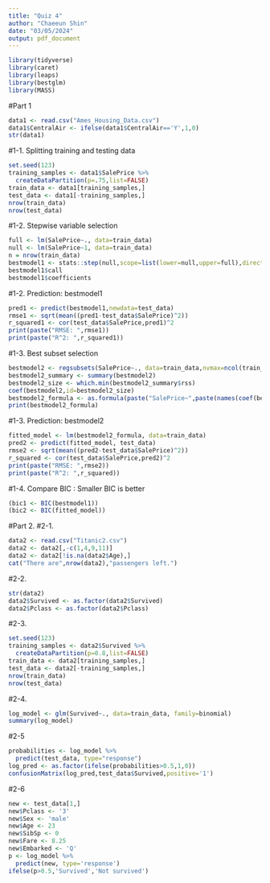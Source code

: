 ```yaml
---
title: "Quiz 4"
author: "Chaeeun Shin"
date: "03/05/2024"
output: pdf_document
---
```


```r
library(tidyverse)
library(caret)
library(leaps)
library(bestglm)
library(MASS)
```
#Part 1
```r
data1 <- read.csv("Ames_Housing_Data.csv")
data1$CentralAir <- ifelse(data1$CentralAir=='Y',1,0)
str(data1)
```

#1-1. Splitting training and testing data
```r
set.seed(123)
training_samples <- data1$SalePrice %>%
  createDataPartition(p=.75,list=FALSE)
train_data <- data1[training_samples,]
test_data <- data1[-training_samples,]
nrow(train_data)
nrow(test_data)
```

#1-2. Stepwise variable selection
```r
full <- lm(SalePrice~., data=train_data)
null <- lm(SalePrice~1, data=train_data)
n = nrow(train_data)
bestmodel1 <- stats::step(null,scope=list(lower=null,upper=full),direction='both',k=log(n))
bestmodel1$call
bestmodel1$coefficients
```

#1-2. Prediction: bestmodel1
```r
pred1 <- predict(bestmodel1,newdata=test_data)
rmse1 <- sqrt(mean((pred1-test_data$SalePrice)^2))
r_squared1 <- cor(test_data$SalePrice,pred1)^2
print(paste("RMSE: ",rmse1))
print(paste("R^2: ",r_squared1))
```

#1-3. Best subset selection
```r
bestmodel2 <- regsubsets(SalePrice~., data=train_data,nvmax=ncol(train_data)-1,method="exhaustive")
bestmodel2_summary <- summary(bestmodel2)
bestmodel2_size <- which.min(bestmodel2_summary$rss)
coef(bestmodel2,id=bestmodel2_size)
bestmodel2_formula <- as.formula(paste("SalePrice~",paste(names(coef(bestmodel2,id=bestmodel2_size))[-1],collapse="+")))
print(bestmodel2_formula)
```

#1-3. Prediction: bestmodel2
```r
fitted_model <- lm(bestmodel2_formula, data=train_data)
pred2 <- predict(fitted_model, test_data)
rmse2 <- sqrt(mean((pred2-test_data$SalePrice)^2))
r_squared <- cor(test_data$SalePrice,pred2)^2
print(paste("RMSE: ",rmse2))
print(paste("R^2: ",r_squared))
```

#1-4. Compare BIC : Smaller BIC is better
```r
(bic1 <- BIC(bestmodel1))
(bic2 <- BIC(fitted_model))
```

#Part 2.
#2-1. 
```r
data2 <- read.csv("Titanic2.csv")
data2 <- data2[,-c(1,4,9,11)]
data2 <- data2[!is.na(data2$Age),]
cat("There are",nrow(data2),"passengers left.")
```

#2-2.
```r
str(data2)
data2$Survived <- as.factor(data2$Survived)
data2$Pclass <- as.factor(data2$Pclass)
```

#2-3.
```r
set.seed(123)
training_samples <- data2$Survived %>%
  createDataPartition(p=0.8,list=FALSE)
train_data <- data2[training_samples,]
test_data <- data2[-training_samples,]
nrow(train_data)
nrow(test_data)
```

#2-4.
```r
log_model <- glm(Survived~., data=train_data, family=binomial)
summary(log_model)
```

#2-5
```r
probabilities <- log_model %>%
  predict(test_data, type="response")
log_pred <- as.factor(ifelse(probabilities>0.5,1,0))
confusionMatrix(log_pred,test_data$Survived,positive='1')
```

#2-6
```r
new <- test_data[1,]
new$Pclass <- '3'
new$Sex <- 'male'
new$Age <- 23
new$SibSp <- 0
new$Fare <- 8.25
new$Embarked <- 'Q'
p <- log_model %>%
  predict(new, type='response')
ifelse(p>0.5,'Survived','Not survived')
```